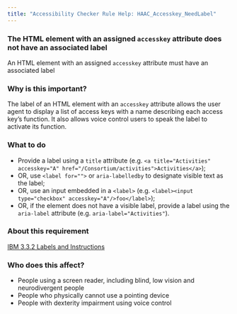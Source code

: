 ```yaml
---
title: "Accessibility Checker Rule Help: HAAC_Accesskey_NeedLabel"
---
```


<div className="toolHelp">
<Row>
<Column colLg={16} colMd={8} colSm={4} className="toolHead">

### The HTML element with an assigned `accesskey` attribute does not have an associated label

<div id="locLevel"></div>

An HTML element with an assigned `accesskey` attribute must have an associated label

</Column>
</Row>
<Row>
<Column colLg={11} colMd={5} colSm={4} className="toolMain">

### Why is this important?

The label of an HTML element with an `accesskey` attribute allows the user agent to display a list of access keys with a name describing each access key’s function. It also allows voice control users to speak the label to activate its function.

<div id="locSnippet"></div>

### What to do

 * Provide a label using a `title` attribute (e.g. `<a title="Activities" accesskey="A" href="/Consortium/activities">Activities</a>`);
 * OR, use `<label for="">` or `aria-labelledby` to designate visible text as the label;
 * OR, use an input embedded in a `<label>` (e.g. `<label><input type="checkbox" accesskey="A"/>foo</label>`);
 * OR, if the element does not have a visible label, provide a label using the `aria-label` attribute (e.g. `aria-label="Activities"`).

</Column>
<Column colLg={5} colMd={3} colSm={4} className="toolLeft">

### About this requirement

[IBM 3.3.2 Labels and Instructions](https://www.ibm.com/able/requirements/requirements/#3_3_2)

### Who does this affect?

 * People using a screen reader, including blind, low vision and neurodivergent people
 * People who physically cannot use a pointing device
 * People with dexterity impairment using voice control

</Column>
</Row>
</div>

